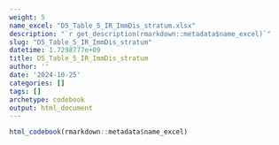 ```yaml
---
weight: 5
name_excel: "D5_Table_5_IR_ImmDis_stratum.xlsx"
description: "`r get_description(rmarkdown::metadata$name_excel)`"
slug: "D5_Table_5_IR_ImmDis_stratum"
datetime: 1.7298777e+09
title: D5_Table_5_IR_ImmDis_stratum
author: ''
date: '2024-10-25'
categories: []
tags: []
archetype: codebook
output: html_document
---
```


```r
html_codebook(rmarkdown::metadata$name_excel)
```
